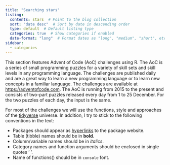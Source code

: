 ```yaml
---
title: "Searching stars"
listing:
  contents: stars  # Point to the blog collection
  sort: "date desc"  # Sort by date in descending order
  type: default  # Default listing type
  categories: true  # Show categories if enabled
  date-format: "long"  # Format dates as "long", "medium", "short", etc.
sidebar:
  - categories
---
```


This section features Advent of Code (AoC) challenges using R. The AoC is a series of small programming puzzles for a variety of skill sets and skill levels in any programming language. The challenges are published daily and are a great way to learn a new programming language or to learn new concepts in a familiar language. The challenges are available at <https://adventofcode.com>. The AoC is running from 2015 to the present and consists of two-part puzzles released every day from 1 to 25 December. For the two puzzles of each day, the input is the same.

 For most of the challenges we will use the functions, style and approaches of the [tidyverse](https://www.tidyverse.org/) universe. In addition, I try to stick to the following conventions in the text:

- Packages should appear as [hyperlinks](https://en.wikipedia.org/wiki/Hyperlink) to the package website.
- Table (tibble) names should be in **bold**.
- Column/variable names should be in *italics*.
- Category names and function arguments should be enclosed in single quotes ' '.
- Name of functions() should be in `console` font.

<br>
